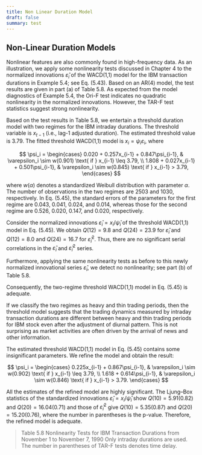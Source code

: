 ```yaml
---
title: Non Linear Duration Model
draft: false
summary: test
---
```



<TOCInline toc={props.toc} asDisclosure />

## Non-Linear Duration Models

Nonlinear features are also commonly found in high-frequency data. As an illustration, we apply some nonlinearity tests discussed in Chapter 4 to the normalized innovations $\hat{\varepsilon}_i$ of the WACD(1,1) model for the IBM transaction durations in Example 5.4; see Eq. (5.43). Based on an AR(4) model, the test results are given in part (a) of Table 5.8. As expected from the model diagnostics of Example 5.4, the Ori-F test indicates no quadratic nonlinearity in the normalized innovations. However, the TAR-F test statistics suggest strong nonlinearity.

Based on the test results in Table 5.8, we entertain a threshold duration model with two regimes for the IBM intraday durations. The threshold variable is $x_{t-1}$ (i.e., lag-1 adjusted duration). The estimated threshold value is 3.79. The fitted threshold WACD(1,1) model is $x_i = \psi_i \varepsilon_i$, where

$$
\psi_i =
\begin{cases}
0.020 + 0.257x_{i-1} + 0.847\psi_{i-1}, & \varepsilon_i \sim w(0.901) \text{ if } x_{i-1} \leq 3.79, \\
1.808 + 0.027x_{i-1} + 0.501\psi_{i-1}, & \varepsilon_i \sim w(0.845) \text{ if } x_{i-1} > 3.79,
\end{cases}
$$

where $w(\alpha)$ denotes a standardized Weibull distribution with parameter $\alpha$. The number of observations in the two regimes are 2503 and 1030, respectively. In Eq. (5.45), the standard errors of the parameters for the first regime are 0.043, 0.041, 0.024, and 0.014, whereas those for the second regime are 0.526, 0.020, 0.147, and 0.020, respectively.

Consider the normalized innovations $\hat{\varepsilon}_i = x_i / \hat{\psi}_i$ of the threshold WACD(1,1) model in Eq. (5.45). We obtain $Q(12) = 9.8$ and $Q(24) = 23.9$ for $\hat{\varepsilon}_i$ and $Q(12) = 8.0$ and $Q(24) = 16.7$ for $\hat{\varepsilon}_i^2$. Thus, there are no significant serial correlations in the $\hat{\varepsilon}_i$ and $\hat{\varepsilon}_i^2$ series.

Furthermore, applying the same nonlinearity tests as before to this newly normalized innovational series $\hat{\varepsilon}_i$, we detect no nonlinearity; see part (b) of Table 5.8.

Consequently, the two-regime threshold WACD(1,1) model in Eq. (5.45) is adequate.

If we classify the two regimes as heavy and thin trading periods, then the threshold model suggests that the trading dynamics measured by intraday transaction durations are different between heavy and thin trading periods for IBM stock even after the adjustment of diurnal pattern. This is not surprising as market activities are often driven by the arrival of news and other information.

The estimated threshold WACD(1,1) model in Eq. (5.45) contains some insignificant parameters. We refine the model and obtain the result:

$$
\psi_i =
\begin{cases}
0.225x_{i-1} + 0.867\psi_{i-1}, & \varepsilon_i \sim w(0.902) \text{ if } x_{i-1} \leq 3.79, \\
1.618 + 0.614\psi_{i-1}, & \varepsilon_i \sim w(0.846) \text{ if } x_{i-1} > 3.79.
\end{cases}
$$

All the estimates of the refined model are highly significant. The Ljung–Box statistics of the standardized innovations $\hat{\varepsilon}_i = x_i / \hat{\psi}_i$ show $Q(10) = 5.91 (0.82)$ and $Q(20) = 16.04 (0.71)$ and those of $\hat{\varepsilon}_i^2$ give $Q(10) = 5.35 (0.87)$ and $Q(20) = 15.20 (0.76)$, where the number in parentheses is the p-value. Therefore, the refined model is adequate.

[//]: # 'TODO TABLE'

> Table 5.8 Nonlinearity Tests for IBM Transaction Durations from November 1 to November 7, 1990
> Only intraday durations are used. The number in parentheses of TAR-F tests denotes time delay.
